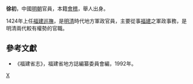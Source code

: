 '''徐初'''，中國[[明朝|明朝]]官員，本籍[[會稽|會稽]]，舉人出身。

1424年上任[[福建巡撫|福建巡撫]]，是[[明|明]][[清|清]]時代地方軍政官員，主要從事[[福建|福建]]之軍政事務，是明清兩代較有權勢的官職。

==參考文獻==
*《福建省志》，福建省地方誌編纂委員會編，1992年。
{{明朝人小作品}}
{{start box}}
{{s-off}}
{{s-before|[[杨勉|杨勉]]}}
{{s-title|[[福建巡撫|福建巡撫]]|1424年上任}}
{{s-after|[[張楷_(明朝)|張楷]]}}
{{end box}}
[[Category:明朝福建巡抚|X]]